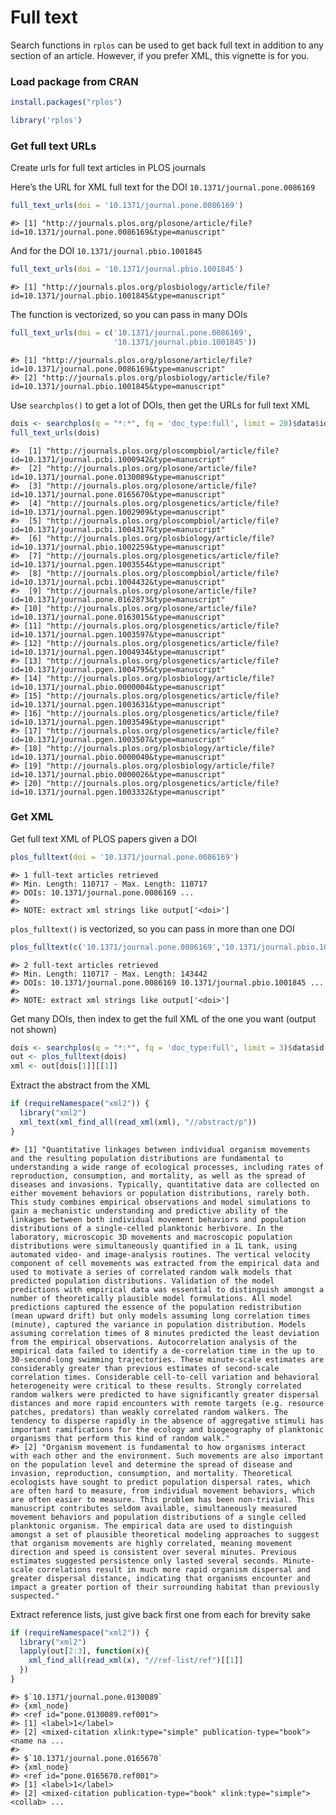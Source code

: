 <!--
%\VignetteEngine{knitr::knitr}
%\VignetteIndexEntry{Full text}
%\VignetteEncoding{UTF-8}
-->

Full text
=====



Search functions in `rplos` can be used to get back full text in addition to 
any section of an article. However, if you prefer XML, this vignette is 
for you.

### Load package from CRAN


```r
install.packages("rplos")
```


```r
library('rplos')
```

### Get full text URLs

Create urls for full text articles in PLOS journals

Here's the URL for XML full text for the DOI `10.1371/journal.pone.0086169`


```r
full_text_urls(doi = '10.1371/journal.pone.0086169')
```

```
#> [1] "http://journals.plos.org/plosone/article/file?id=10.1371/journal.pone.0086169&type=manuscript"
```

And for the DOI `10.1371/journal.pbio.1001845`


```r
full_text_urls(doi = '10.1371/journal.pbio.1001845')
```

```
#> [1] "http://journals.plos.org/plosbiology/article/file?id=10.1371/journal.pbio.1001845&type=manuscript"
```

The function is vectorized, so you can pass in many DOIs


```r
full_text_urls(doi = c('10.1371/journal.pone.0086169', 
                       '10.1371/journal.pbio.1001845'))
```

```
#> [1] "http://journals.plos.org/plosone/article/file?id=10.1371/journal.pone.0086169&type=manuscript"    
#> [2] "http://journals.plos.org/plosbiology/article/file?id=10.1371/journal.pbio.1001845&type=manuscript"
```

Use `searchplos()` to get a lot of DOIs, then get the URLs for full text XML


```r
dois <- searchplos(q = "*:*", fq = 'doc_type:full', limit = 20)$data$id
full_text_urls(dois)
```

```
#>  [1] "http://journals.plos.org/ploscompbiol/article/file?id=10.1371/journal.pcbi.1000942&type=manuscript"
#>  [2] "http://journals.plos.org/plosone/article/file?id=10.1371/journal.pone.0130089&type=manuscript"     
#>  [3] "http://journals.plos.org/plosone/article/file?id=10.1371/journal.pone.0165670&type=manuscript"     
#>  [4] "http://journals.plos.org/plosgenetics/article/file?id=10.1371/journal.pgen.1002909&type=manuscript"
#>  [5] "http://journals.plos.org/ploscompbiol/article/file?id=10.1371/journal.pcbi.1004317&type=manuscript"
#>  [6] "http://journals.plos.org/plosbiology/article/file?id=10.1371/journal.pbio.1002259&type=manuscript" 
#>  [7] "http://journals.plos.org/plosgenetics/article/file?id=10.1371/journal.pgen.1003554&type=manuscript"
#>  [8] "http://journals.plos.org/ploscompbiol/article/file?id=10.1371/journal.pcbi.1004432&type=manuscript"
#>  [9] "http://journals.plos.org/plosone/article/file?id=10.1371/journal.pone.0162873&type=manuscript"     
#> [10] "http://journals.plos.org/plosone/article/file?id=10.1371/journal.pone.0163015&type=manuscript"     
#> [11] "http://journals.plos.org/plosgenetics/article/file?id=10.1371/journal.pgen.1003597&type=manuscript"
#> [12] "http://journals.plos.org/plosgenetics/article/file?id=10.1371/journal.pgen.1004934&type=manuscript"
#> [13] "http://journals.plos.org/plosgenetics/article/file?id=10.1371/journal.pgen.1004795&type=manuscript"
#> [14] "http://journals.plos.org/plosbiology/article/file?id=10.1371/journal.pbio.0000004&type=manuscript" 
#> [15] "http://journals.plos.org/plosgenetics/article/file?id=10.1371/journal.pgen.1003631&type=manuscript"
#> [16] "http://journals.plos.org/plosgenetics/article/file?id=10.1371/journal.pgen.1003549&type=manuscript"
#> [17] "http://journals.plos.org/plosgenetics/article/file?id=10.1371/journal.pgen.1003507&type=manuscript"
#> [18] "http://journals.plos.org/plosbiology/article/file?id=10.1371/journal.pbio.0000040&type=manuscript" 
#> [19] "http://journals.plos.org/plosbiology/article/file?id=10.1371/journal.pbio.0000026&type=manuscript" 
#> [20] "http://journals.plos.org/plosgenetics/article/file?id=10.1371/journal.pgen.1003332&type=manuscript"
```

### Get XML

Get full text XML of PLOS papers given a DOI


```r
plos_fulltext(doi = '10.1371/journal.pone.0086169')
```

```
#> 1 full-text articles retrieved 
#> Min. Length: 110717 - Max. Length: 110717 
#> DOIs: 10.1371/journal.pone.0086169 ... 
#> 
#> NOTE: extract xml strings like output['<doi>']
```

`plos_fulltext()` is vectorized, so you can pass in more than one DOI


```r
plos_fulltext(c('10.1371/journal.pone.0086169','10.1371/journal.pbio.1001845'))
```

```
#> 2 full-text articles retrieved 
#> Min. Length: 110717 - Max. Length: 143442 
#> DOIs: 10.1371/journal.pone.0086169 10.1371/journal.pbio.1001845 ... 
#> 
#> NOTE: extract xml strings like output['<doi>']
```

Get many DOIs, then index to get the full XML of the one you want 
(output not shown)


```r
dois <- searchplos(q = "*:*", fq = 'doc_type:full', limit = 3)$data$id
out <- plos_fulltext(dois)
xml <- out[dois[1]][[1]]
```

Extract the abstract from the XML


```r
if (requireNamespace("xml2")) {
  library("xml2")
  xml_text(xml_find_all(read_xml(xml), "//abstract/p"))
}
```

```
#> [1] "Quantitative linkages between individual organism movements and the resulting population distributions are fundamental to understanding a wide range of ecological processes, including rates of reproduction, consumption, and mortality, as well as the spread of diseases and invasions. Typically, quantitative data are collected on either movement behaviors or population distributions, rarely both. This study combines empirical observations and model simulations to gain a mechanistic understanding and predictive ability of the linkages between both individual movement behaviors and population distributions of a single-celled planktonic herbivore. In the laboratory, microscopic 3D movements and macroscopic population distributions were simultaneously quantified in a 1L tank, using automated video- and image-analysis routines. The vertical velocity component of cell movements was extracted from the empirical data and used to motivate a series of correlated random walk models that predicted population distributions. Validation of the model predictions with empirical data was essential to distinguish amongst a number of theoretically plausible model formulations. All model predictions captured the essence of the population redistribution (mean upward drift) but only models assuming long correlation times (minute), captured the variance in population distribution. Models assuming correlation times of 8 minutes predicted the least deviation from the empirical observations. Autocorrelation analysis of the empirical data failed to identify a de-correlation time in the up to 30-second-long swimming trajectories. These minute-scale estimates are considerably greater than previous estimates of second-scale correlation times. Considerable cell-to-cell variation and behavioral heterogeneity were critical to these results. Strongly correlated random walkers were predicted to have significantly greater dispersal distances and more rapid encounters with remote targets (e.g. resource patches, predators) than weakly correlated random walkers. The tendency to disperse rapidly in the absence of aggregative stimuli has important ramifications for the ecology and biogeography of planktonic organisms that perform this kind of random walk."
#> [2] "Organism movement is fundamental to how organisms interact with each other and the environment. Such movements are also important on the population level and determine the spread of disease and invasion, reproduction, consumption, and mortality. Theoretical ecologists have sought to predict population dispersal rates, which are often hard to measure, from individual movement behaviors, which are often easier to measure. This problem has been non-trivial. This manuscript contributes seldom available, simultaneously measured movement behaviors and population distributions of a single celled planktonic organism. The empirical data are used to distinguish amongst a set of plausible theoretical modeling approaches to suggest that organism movements are highly correlated, meaning movement direction and speed is consistent over several minutes. Previous estimates suggested persistence only lasted several seconds. Minute-scale correlations result in much more rapid organism dispersal and greater dispersal distance, indicating that organisms encounter and impact a greater portion of their surrounding habitat than previously suspected."
```

Extract reference lists, just give back first one from each for brevity sake


```r
if (requireNamespace("xml2")) {
  library("xml2")
  lapply(out[2:3], function(x){
    xml_find_all(read_xml(x), "//ref-list/ref")[[1]]
  })
}
```

```
#> $`10.1371/journal.pone.0130089`
#> {xml_node}
#> <ref id="pone.0130089.ref001">
#> [1] <label>1</label>
#> [2] <mixed-citation xlink:type="simple" publication-type="book"><name na ...
#> 
#> $`10.1371/journal.pone.0165670`
#> {xml_node}
#> <ref id="pone.0165670.ref001">
#> [1] <label>1</label>
#> [2] <mixed-citation publication-type="book" xlink:type="simple"><collab> ...
```

